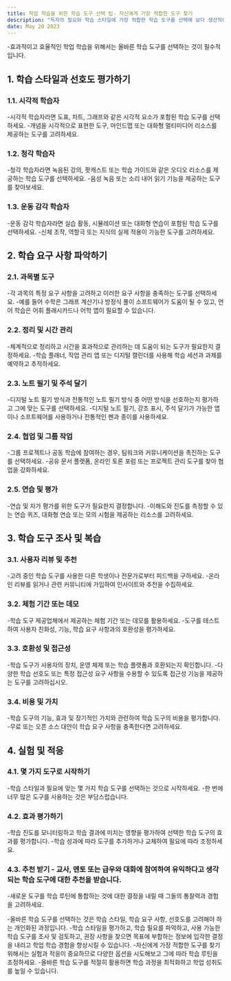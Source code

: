 ```yaml
---
title: 학업 학습을 위한 학습 도구 선택 팁- 자신에게 가장 적합한 도구 찾기
description: "독자의 필요와 학습 스타일에 가장 적합한 학습 도구를 선택해 보다 생산적이고 성공적인 학습 경험을 보장하는 데 도움이 되는 유용한 팁을 제공합니다."
date: May 20 2023
---
```


-효과적이고 효율적인 학업 학습을 위해서는 올바른 학습 도구를 선택하는 것이 필수적입니다. 


## 1. 학습 스타일과 선호도 평가하기
### 1.1. 시각적 학습자

-시각적 학습자라면 도표, 차트, 그래프와 같은 시각적 요소가 포함된 학습 도구를 선택하세요.
-개념을 시각적으로 표현한 도구, 마인드맵 또는 대화형 멀티미디어 리소스를 제공하는 도구를 고려하세요.
### 1.2. 청각 학습자

-청각 학습자라면 녹음된 강의, 팟캐스트 또는 학습 가이드와 같은 오디오 리소스를 제공하는 학습 도구를 선택하세요.
-음성 녹음 또는 소리 내어 읽기 기능을 제공하는 도구를 찾아보세요.
### 1.3. 운동 감각 학습자

-운동 감각 학습자라면 실습 활동, 시뮬레이션 또는 대화형 연습이 포함된 학습 도구를 선택하세요.
-신체 조작, 역할극 또는 지식의 실제 적용이 가능한 도구를 고려하세요.
## 2. 학습 요구 사항 파악하기
### 2.1. 과목별 도구

-각 과목의 특정 요구 사항을 고려하고 이러한 요구 사항을 충족하는 도구를 선택하세요.
-예를 들어 수학은 그래프 계산기나 방정식 풀이 소프트웨어가 도움이 될 수 있고, 언어 학습은 어휘 플래시카드나 어학 앱이 필요할 수 있습니다.
### 2.2. 정리 및 시간 관리

-체계적으로 정리하고 시간을 효과적으로 관리하는 데 도움이 되는 도구가 필요한지 결정하세요.
-학습 플래너, 작업 관리 앱 또는 디지털 캘린더를 사용해 학습 세션과 과제를 예약하고 추적하세요.
### 2.3. 노트 필기 및 주석 달기

-디지털 노트 필기 방식과 전통적인 노트 필기 방식 중 어떤 방식을 선호하는지 평가하고 그에 맞는 도구를 선택하세요.
-디지털 노트 필기, 강조 표시, 주석 달기가 가능한 앱이나 소프트웨어를 사용하거나 전통적인 펜과 종이를 사용하세요.
### 2.4. 협업 및 그룹 작업

-그룹 프로젝트나 공동 학습에 참여하는 경우, 팀워크와 커뮤니케이션을 촉진하는 도구를 선택하세요.
-공유 문서 플랫폼, 온라인 토론 포럼 또는 프로젝트 관리 도구를 찾아 협업을 강화하세요.
### 2.5. 연습 및 평가

-연습 및 자가 평가를 위한 도구가 필요한지 결정합니다.
-이해도와 진도를 측정할 수 있는 연습 퀴즈, 대화형 연습 또는 모의 시험을 제공하는 리소스를 고려하세요.
## 3. 학습 도구 조사 및 복습
### 3.1. 사용자 리뷰 및 추천

-고려 중인 학습 도구를 사용한 다른 학생이나 전문가로부터 피드백을 구하세요.
-온라인 리뷰를 읽거나 관련 커뮤니티에 가입하여 인사이트와 추천을 수집하세요.
### 3.2. 체험 기간 또는 데모

-학습 도구 제공업체에서 제공하는 체험 기간 또는 데모를 활용하세요.
-도구를 테스트하여 사용자 친화성, 기능, 학습 요구 사항과의 호환성을 평가하세요.
### 3.3. 호환성 및 접근성

-학습 도구가 사용자의 장치, 운영 체제 또는 학습 플랫폼과 호환되는지 확인합니다.
-다양한 학습 선호도 또는 특정 접근성 요구 사항을 수용할 수 있도록 접근성 기능을 제공하는 도구를 고려하십시오.
### 3.4. 비용 및 가치

-학습 도구의 기능, 효과 및 장기적인 가치와 관련하여 학습 도구의 비용을 평가합니다.
-무료 또는 오픈 소스 대안이 학습 요구 사항을 충족한다면 고려하세요.
## 4. 실험 및 적응
### 4.1. 몇 가지 도구로 시작하기

-학습 스타일과 필요에 맞는 몇 가지 학습 도구를 선택하는 것으로 시작하세요.
-한 번에 너무 많은 도구를 사용하는 것은 부담스럽습니다.
### 4.2. 효과 평가하기

-학습 진도를 모니터링하고 학습 결과에 미치는 영향을 평가하여 선택한 학습 도구의 효과를 평가합니다.
-학습 성과에 따라 도구를 추가하거나 교체하여 필요에 따라 조정하세요.
### 4.3. 추천 받기 - 교사, 멘토 또는 급우와 대화에 참여하여 유익하다고 생각되는 학습 도구에 대한 추천을 받습니다.

-새로운 도구를 학습 루틴에 통합하는 것에 대한 결정을 내릴 때 그들의 통찰력과 경험을 고려하세요.


-올바른 학습 도구를 선택하는 것은 학습 스타일, 학습 요구 사항, 선호도를 고려해야 하는 개인화된 과정입니다. 
-학습 스타일을 평가하고, 학습 필요를 파악하고, 사용 가능한 학습 도구를 조사 및 검토하고, 권장 사항을 찾으면 목표에 부합하는 정보에 입각한 결정을 내리고 학업 학습 경험을 향상시킬 수 있습니다. 
-자신에게 가장 적합한 도구를 찾기 위해서는 실험과 적응이 중요하므로 다양한 옵션을 시도해보고 그에 따라 학습 루틴을 조정하세요. 
-올바른 학습 도구를 적절히 활용하면 학습 과정을 최적화하고 학업 성취도를 높일 수 있습니다.
